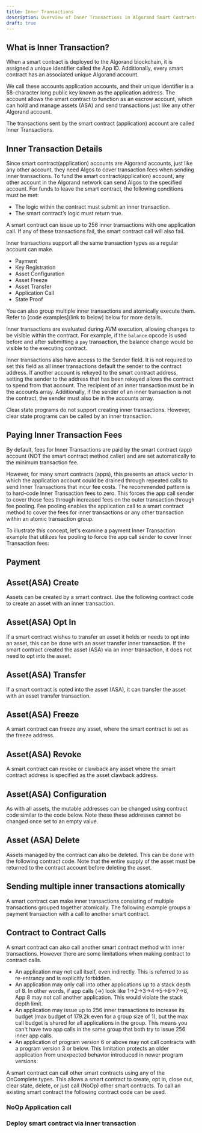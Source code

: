 ```yaml
---
title: Inner Transactions
description: Overview of Inner Transactions in Algorand Smart Contracts.
draft: true
---
```




## What is Inner Transaction?
When a smart contract is deployed to the Algorand blockchain, it is assigned a unique identifier called the App ID. Additionally, every smart contract has an associated unique Algorand account.

We call these accounts application accounts, and their unique identifier is a 58-character long public key known as the application address. The account allows the smart contract to function as an escrow account, which can hold and manage assets (ASA) and send transactions just like any other Algorand account.

The transactions sent by the smart contract (application) account are called Inner Transactions.

## Inner Transaction Details
Since smart contract(application) accounts are Algorand accounts, just like any other account, they need Algos to cover transaction fees when sending inner transactions. To fund the smart contract(application) account, any other account in the Algorand network can send Algos to the specified account. For funds to leave the smart contract, the following conditions must be met: 
- The logic within the contract must submit an inner transaction.
- The smart contract’s logic must return true. 

A smart contract can issue up to 256 inner transactions with one application call. If any of these transactions fail, the smart contract call will also fail. 

Inner transactions support all the same transaction types as a regular account can make. 
- Payment
- Key Registration
- Asset Configuration
- Asset Freeze
- Asset Transfer
- Application Call
- State Proof

You can also group multiple inner transactions and atomically execute them. Refer to [code examples](link to below) below for more details. 

Inner transactions are evaluated during AVM execution, allowing changes to be visible within the contract. For example, if the `balance` opcode is used before and after submitting a `pay` transaction, the balance change would be visible to the executing contract.

Inner transactions also have access to the Sender field. It is not required to set this field as all inner transactions default the sender to the contract address. If another account is rekeyed to the smart contract address, setting the sender to the address that has been rekeyed allows the contract to spend from that account. The recipient of an inner transaction must be in the accounts array. Additionally, if the sender of an inner transaction is not the contract, the sender must also be in the accounts array.

Clear state programs do not support creating inner transactions. However, clear state programs can be called by an inner transaction.

## Paying Inner Transaction Fees
By default, fees for Inner Transactions are paid by the smart contract (app) account (NOT the smart contract method caller) and are set automatically to the minimum transaction fee.

However, for many smart contracts (apps), this presents an attack vector in which the application account could be drained through repeated calls to send Inner Transactions that incur fee costs. The recommended pattern is to hard-code Inner Transaction fees to zero. This forces the app call sender to cover those fees through increased fees on the outer transaction through fee pooling. Fee pooling enables the application call to a smart contract method to cover the fees for inner transactions or any other transaction within an atomic transaction group. 

To illustrate this concept, let's examine a payment Inner Transaction example that utilizes fee pooling to force the app call sender to cover Inner Transaction fees:

## Payment
<Tabs syncKey='lang'>
  <TabItem label='Python' icon='seti:python'>
    <CodeMarker src="https://raw.githubusercontent.com/algorand-devrel/new-devportal-code-examples/main/projects/devportal-code-examples/smart_contracts/inner_transactions/contract.py" marker="payment" lang='py' title='Payment Inner Transaction' frame='none'/>
  </TabItem>
  <TabItem label='TEAL'>
  </TabItem>
</Tabs>


## Asset(ASA) Create
Assets can be created by a smart contract. Use the following contract code to create an asset with an inner transaction.
<Tabs syncKey='lang'>
  <TabItem label='Python' icon='seti:python'>
  </TabItem>
  <TabItem label='TEAL'>
  </TabItem>
</Tabs>

## Asset(ASA) Opt In
If a smart contract wishes to transfer an asset it holds or needs to opt into an asset, this can be done with an asset transfer inner transaction. If the smart contract created the asset (ASA) via an inner transaction, it does not need to opt into the asset. 
<Tabs syncKey='lang'>
  <TabItem label='Python' icon='seti:python'>
  </TabItem>
  <TabItem label='TEAL'>
  </TabItem>
</Tabs>

## Asset(ASA) Transfer
If a smart contract is opted into the asset (ASA), it can transfer the asset with an asset transfer transaction.
<Tabs syncKey='lang'>
  <TabItem label='Python' icon='seti:python'>
  </TabItem>
  <TabItem label='TEAL'>
  </TabItem>
</Tabs>

## Asset(ASA) Freeze
A smart contract can freeze any asset, where the smart contract is set as the freeze address.
<Tabs syncKey='lang'>
  <TabItem label='Python' icon='seti:python'>
  </TabItem>
  <TabItem label='TEAL'>
  </TabItem>
</Tabs>

## Asset(ASA) Revoke
A smart contract can revoke or clawback any asset where the smart contract address is specified as the asset clawback address.
<Tabs syncKey='lang'>
  <TabItem label='Python' icon='seti:python'>
  </TabItem>
  <TabItem label='TEAL'>
  </TabItem>
</Tabs>

## Asset(ASA) Configuration
As with all assets, the mutable addresses can be changed using contract code similar to the code below. Note these these addresses cannot be changed once set to an empty value. 
<Tabs syncKey='lang'>
  <TabItem label='Python' icon='seti:python'>
  </TabItem>
  <TabItem label='TEAL'>
  </TabItem>
</Tabs>

## Asset (ASA) Delete
Assets managed by the contract can also be deleted. This can be done with the following contract code. Note that the entire supply of the asset must be returned to the contract account before deleting the asset. 
<Tabs syncKey='lang'>
  <TabItem label='Python' icon='seti:python'>
  </TabItem>
  <TabItem label='TEAL'>
  </TabItem>
</Tabs>

## Sending multiple inner transactions atomically
A smart contract can make inner transactions consisting of multiple transactions grouped together atomically. The following example groups a payment transaction with a call to another smart contract.
<Tabs syncKey='lang'>
  <TabItem label='Python' icon='seti:python'>
  </TabItem>
  <TabItem label='TEAL'>
  </TabItem>
</Tabs>

## Contract to Contract Calls
A smart contract can also call another smart contract method with inner transactions. However there are some limitations when making contract to contract calls.
- An application may not call itself, even indirectly. This is referred to as re-entrancy and is explicitly forbidden.
- An application may only call into other applications up to a stack depth of 8. In other words, if app calls (->) look like 1->2->3->4->5->6->7->8, App 8 may not call another application. This would violate the stack depth limit.
- An application may issue up to 256 inner transactions to increase its budget (max budget of 179.2k even for a group size of 1), but the max call budget is shared for all applications in the group. This means you can't have two app calls in the same group that both try to issue 256 inner app calls.
- An application of program version 6 or above may not call contracts with a program version 3 or below. This limitation protects an older application from unexpected behavior introduced in newer program versions.

A smart contract can call other smart contracts using any of the OnComplete types. This allows a smart contract to create, opt in, close out, clear state, delete, or just call (NoOp) other smart contracts. To call an existing smart contract the following contract code can be used.

### NoOp Application call
<Tabs syncKey='lang'>
  <TabItem label='Python' icon='seti:python'>
  </TabItem>
  <TabItem label='TEAL'>
  </TabItem>
</Tabs>

### Deploy smart contract via inner transaction
<Tabs syncKey='lang'>
  <TabItem label='Python' icon='seti:python'>
  </TabItem>
  <TabItem label='TEAL'>
  </TabItem>
</Tabs>


